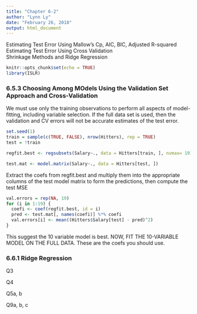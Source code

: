 ```yaml
---
title: "Chapter 6-2"
author: "Lynn Ly"
date: "February 26, 2018"
output: html_document
---
```


Estimating Test Error Using Mallow's Cp, AIC, BIC, Adjusted R-squared  
Estimating Test Error Using Cross Validation  
Shrinkage Methods and Ridge Regression

```r
knitr::opts_chunk$set(echo = TRUE)
library(ISLR)
```

### 6.5.3 Choosing Among MOdels Using the Validation Set Approach and Cross-Validation

We must use only the training observations to perform all aspects of model-fitting, including variable selection. If the full data set is used, then the validation and CV errors will not be accurate estimates of the test error. 

```r
set.seed(1)
train = sample(c(TRUE, FALSE), nrow(Hitters), rep = TRUE)
test = !train

regfit.best <- regsubsets(Salary~., data = Hitters[train, ], nvmax= 19)

test.mat <- model.matrix(Salary~., data = Hitters[test, ])
```

Extract the coefs from regfit.best and multiply them into the appropriate columns of the test model matrix to form the predictions, then compute the test MSE
```r
val.errors = rep(NA, 19)
for (i in 1:19) {
  coefi <- coef(regfit.best, id = i)
  pred <- test.mat[, names(coefi)] %*% coefi
  val.errors[i] <- mean((Hitters$Salary[test] - pred)^2)
}
```

This suggest the 10 variable model is best. 
NOW, FIT THE 10-VARIABLE MODEL ON THE FULL DATA. These are the coefs you should use. 

### 6.6.1 Ridge Regression 

Q3

Q4

Q5a, b

Q9a, b, c